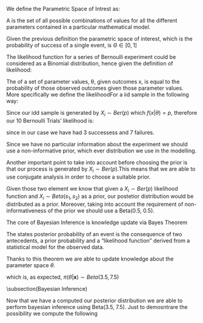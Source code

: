 \section{Conjugate Analysis on Bernulli Sample}
\newcommand{\Lagr}{\mathcal{L}}

\subsection{Parametric Space of Intrest}
We define the Parametric Space of Intrest as: 

\textbf{Definition 1.1} A \textit{parametric space} is the set of all possible combinations of values for all the different parameters contained in a particular mathematical model.

Given the previous definition the parametric space of interest, which is the probability of success of a single event, is $\Theta \in [0,1]$

\subsection{Ingredients for Bayesian Inference}

\subsubsection{Likelihood Function}

The likelihood function for a series of Bernoulli experiment could be considered as a Binomial distribution, hence given the definition of likelihood:

\textbf{Definition 1.2} The \textit{likelihood function} of a set of parameter values, θ, given outcomes x, is equal to the probability of those observed outcomes given those parameter values. More specifically we define the likelihoodFor a iid sample in the following way:

\begin{equation}
\mathcal{L}_{x_1,...X_n}(\theta|x)=P(x|\theta) = \prod_{i=1}^{10} f{(x_i|\theta)}
\end{equation}

Since our idd sample is generated by $X_i \sim Ber(p)$ which $f(x|\theta) = p$, therefore our 10 Bernoulli Trials' likelihood is:

\begin{equation}
\mathcal{L}_{\textbf{x}}(\theta)= \prod_{i=1}^{10} \theta^{x_i}(1 - \theta)^{1 - x_i}=\theta^3(1-\theta)^7
\end{equation}

since in our case we have had 3 successess and 7 failures.

\subsubsection{Prior Distribution}

Since we have no particular information about the experiment we should use a non-informative prior, which ever distribution we use in the modelling.

Another important point to take into account before choosing the prior is that our process is generated by $X_i \sim Ber(p)$.This means that we are able to use conjugate analysis in order to choose a suitable prior.

Given those two element we know that given a $X_i \sim Ber(p)$ likelihood function and $X_i \sim Beta(s_1,s_2)$ as a prior, our postetior distribution would be distributed as a prior. Moreover, taking into account the requirement of non-informativeness of the prior we should use a Beta(0.5, 0.5).


\subsubsection{Posterior Distribution}

The core of Bayesian Inference is knowledge update via Bayes Theorem

\textbf{Theorem 1.1} The\textit{Bayes Theorem} states posterior probability of an event is the consequence of two antecedents, a prior probability and a "likelihood function" derived from a statistical model for the observed data.

Thanks to this theorem we are able to update knowledge about the parameter space $\theta$. 


\begin{equation}
\pi(\theta|x) \propto \theta^3 (1-\theta)^7 \cdot \theta^{-0.5} (1-\theta)^{-0.5} = \theta^{3.5}\theta^{7.5}
\end{equation}

which is, as expected, $\pi(\theta|\textbf{x}) \sim Beta(3.5, 7.5)$

\subsection(Bayesian Inference)

Now that we have a computed our posterior distribution we are able to perform bayesian inference using Beta(3.5, 7.5).
Just to demosntrare the possibility we compute the following 

















